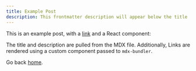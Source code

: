 ```yaml
---
title: Example Post
description: This frontmatter description will appear below the title
---
```


This is an example post, with a [link](https://nextjs.org) and a React component:

The title and description are pulled from the MDX file. Additionally, Links are rendered using a custom component passed to `mdx-bundler`.

Go back [home](/).
